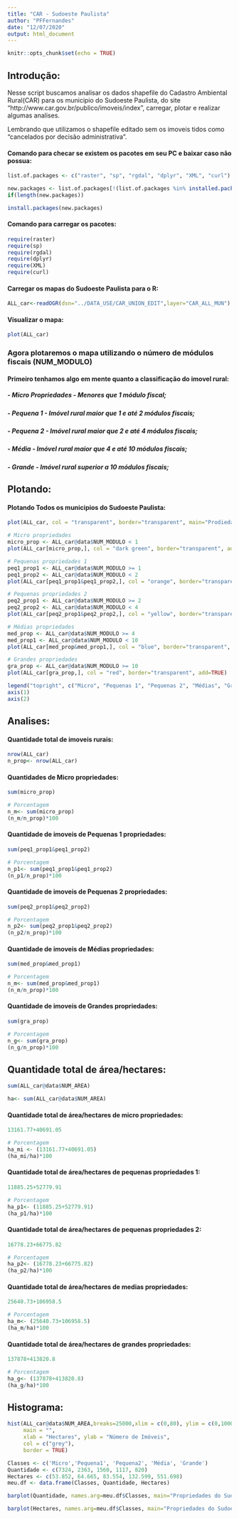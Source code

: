 ```yaml
---
title: "CAR - Sudoeste Paulista"
author: "PFFernandes"
date: "12/07/2020"
output: html_document
---
```


```r
knitr::opts_chunk$set(echo = TRUE)
```

## Introdução:
Nesse script buscamos analisar os dados shapefile do Cadastro Ambiental Rural(CAR) para os municipio do Sudoeste Paulista, do site "http://www.car.gov.br/publico/imoveis/index", carregar, plotar e realizar algumas analises.

Lembrando que utilizamos o shapefile editado sem os imoveis tidos como "cancelados por decisão administrativa".

#### Comando para checar se existem os pacotes em seu PC e baixar caso não possua:
```r
list.of.packages <- c("raster", "sp", "rgdal", "dplyr", "XML", "curl")

new.packages <- list.of.packages[!(list.of.packages %in% installed.packages()[,"Package"])]
if(length(new.packages)) 

install.packages(new.packages)
```

#### Comando para carregar os pacotes:
```r
require(raster)
require(sp)
require(rgdal)
require(dplyr)
require(XML)
require(curl)
```

#### Carregar os mapas do Sudoeste Paulista para o R:
```r
ALL_car<-readOGR(dsn="../DATA_USE/CAR_UNION_EDIT",layer="CAR_ALL_MUN")
```

#### Visualizar o mapa:
```r
plot(ALL_car)
```

### Agora plotaremos o mapa utilizando o número de módulos fiscais (NUM_MODULO)
#### Primeiro tenhamos algo em mente quanto a classificação do imovel rural:

##### - Micro Propriedades - Menores que 1 módulo fiscal;
##### - Pequena 1 - Imóvel rural maior que 1 e até 2 módulos fiscais;
##### - Pequena 2 - Imóvel rural maior que 2 e até 4 módulos fiscais;
##### - Média -     Imóvel rural maior que 4 e até 10 módulos fiscais;
##### - Grande -    Imóvel rural superior a 10 módulos fiscais;

## Plotando:
#### Plotando Todos os municipios do Sudoeste Paulista:
```r
plot(ALL_car, col = "transparent", border="transparent", main="Prodiedades rurais do Sudoeste Paulista")

# Micro propriedades
micro_prop <- ALL_car@data$NUM_MODULO < 1
plot(ALL_car[micro_prop,], col = "dark green", border="transparent", add=TRUE)

# Pequenas propriedades 1
peq1_prop1 <- ALL_car@data$NUM_MODULO >= 1 
peq1_prop2 <- ALL_car@data$NUM_MODULO < 2
plot(ALL_car[peq1_prop1&peq1_prop2,], col = "orange", border="transparent", add=TRUE)

# Pequenas propriedades 2
peq2_prop1 <- ALL_car@data$NUM_MODULO >= 2 
peq2_prop2 <- ALL_car@data$NUM_MODULO < 4
plot(ALL_car[peq2_prop1&peq2_prop2,], col = "yellow", border="transparent", add=TRUE)

# Médias propriedades
med_prop <- ALL_car@data$NUM_MODULO >= 4
med_prop1 <- ALL_car@data$NUM_MODULO < 10
plot(ALL_car[med_prop&med_prop1,], col = "blue", border="transparent", add=TRUE)

# Grandes propriedades 
gra_prop <- ALL_car@data$NUM_MODULO >= 10
plot(ALL_car[gra_prop,], col = "red", border="transparent", add=TRUE)

legend("topright", c("Micro", "Pequenas 1", "Pequenas 2", "Médias", "Grandes"), fill=c("dark green", "orange", "yellow", "blue", "red"))
axis(1)
axis(2)
```

## Analises:

#### Quantidade total de imoveis rurais:
```r
nrow(ALL_car)
n_prop<- nrow(ALL_car)
```

#### Quantidades de Micro propriedades:
```r
sum(micro_prop)

# Porcentagem
n_m<- sum(micro_prop)
(n_m/n_prop)*100 
```

#### Quantidade de imoveis de Pequenas 1 propriedades:
```r
sum(peq1_prop1&peq1_prop2)

# Porcentagem
n_p1<- sum(peq1_prop1&peq1_prop2)
(n_p1/n_prop)*100 
```

#### Quantidade de imoveis de Pequenas 2 propriedades:
```r
sum(peq2_prop1&peq2_prop2)

# Porcentagem
n_p2<- sum(peq2_prop1&peq2_prop2)
(n_p2/n_prop)*100 
```
#### Quantidade de imoveis de Médias propriedades:
```r
sum(med_prop&med_prop1)

# Porcentagem
n_m<- sum(med_prop&med_prop1)
(n_m/n_prop)*100 
```

#### Quantidade de imoveis de Grandes propriedades:
```r
sum(gra_prop)

# Porcentagem
n_g<- sum(gra_prop)
(n_g/n_prop)*100 
```





## Quantidade total de área/hectares:
```r
sum(ALL_car@data$NUM_AREA)

ha<- sum(ALL_car@data$NUM_AREA)
```

#### Quantidade total de área/hectares de micro propriedades:
```r
13161.77+40691.05

# Porcentagem
ha_mi <- (13161.77+40691.05)
(ha_mi/ha)*100 
```

#### Quantidade total de área/hectares de pequenas propriedades 1:
```r
11885.25+52779.91

# Porcentagem
ha_p1<- (11885.25+52779.91)
(ha_p1/ha)*100  
```

#### Quantidade total de área/hectares de pequenas propriedades 2:
```r
16778.23+66775.82

# Porcentagem
ha_p2<- (16778.23+66775.82)
(ha_p2/ha)*100  
```


#### Quantidade total de área/hectares de medias propriedades:
```r
25640.73+106958.5

# Porcentagem
ha_m<- (25640.73+106958.5)
(ha_m/ha)*100  
```

#### Quantidade total de área/hectares de grandes propriedades:
```r
137878+413820.8

# Porcentagem
ha_g<- (137878+413820.8)
(ha_g/ha)*100 
```


## Histograma:
```r
hist(ALL_car@data$NUM_AREA,breaks=25000,xlim = c(0,80), ylim = c(0,1000),
     main = "", 
     xlab = "Hectares", ylab = "Número de Imóveis", 
     col = c("grey"), 
     border = TRUE)
```


```r
Classes <- c('Micro','Pequena1', 'Pequena2', 'Média', 'Grande')
Quantidade <- c(7324, 2363, 1560, 1117, 820)
Hectares <- c(53.852, 64.665, 83.554, 132.599, 551.698)
meu.df <- data.frame(Classes, Quantidade, Hectares)
```

```r
barplot(Quantidade, names.arg=meu.df$Classes, main="Propriedades do Sudoeste Paulista", col=c(1,2,3,4,5), ylim = c(0,8000), ylab="N° de imóveis")

barplot(Hectares, names.arg=meu.df$Classes, main="Propriedades do Sudoeste Paulista", col=c(1,2,3,4,5), ylab="Quantidade em hectares")
```


